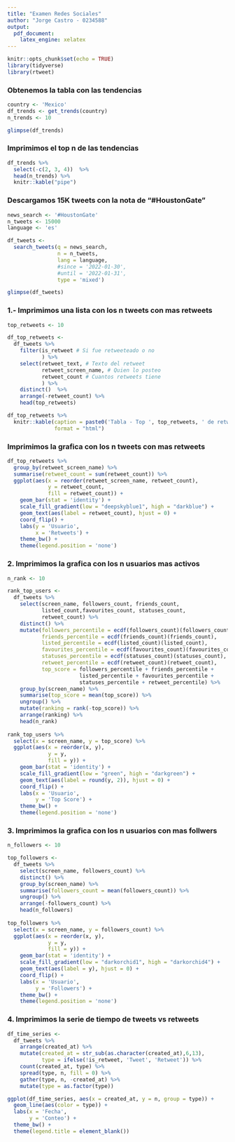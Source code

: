 ```yaml
---
title: "Examen Redes Sociales"
author: "Jorge Castro - 0234588"
output:
  pdf_document:
    latex_engine: xelatex    
---
```


```r
knitr::opts_chunk$set(echo = TRUE)
library(tidyverse)
library(rtweet)
```


### Obtenemos la tabla con las tendencias

```r

country <- 'Mexico'
df_trends <- get_trends(country)
n_trends <- 10

glimpse(df_trends)

```
### Imprimimos el top n de las tendencias

```r
df_trends %>%
  select(-c(2, 3, 4))  %>%
  head(n_trends) %>%
  knitr::kable("pipe")
```

### Descargamos 15K tweets con la nota de "#HoustonGate"

```r

news_search <- '#HoustonGate'
n_tweets <- 15000
language <- 'es'

df_tweets <- 
  search_tweets(q = news_search, 
                n = n_tweets,
                lang = language,
                #since = '2022-01-30', 
                #until = '2022-01-31', 
                type = 'mixed')

glimpse(df_tweets)

```
### 1.- Imprimimos una lista con los n tweets con mas retweets

```r
top_retweets <- 10

df_top_retweets <-
  df_tweets %>%
    filter(is_retweet # Si fue retweeteado o no
           ) %>% 
    select(retweet_text, # Texto del retweet
           retweet_screen_name, # Quien lo posteo
           retweet_count # Cuantos retweets tiene
           ) %>%
    distinct()  %>%
    arrange(-retweet_count) %>%
    head(top_retweets) 

df_top_retweets %>%
  knitr::kable(caption = paste0('Tabla - Top ', top_retweets, ' de retweets'), 
               format = "html")

```

### Imprimimos la grafica con los n tweets con mas retweets

```r

df_top_retweets %>%
  group_by(retweet_screen_name) %>%
  summarise(retweet_count = sum(retweet_count)) %>%
  ggplot(aes(x = reorder(retweet_screen_name, retweet_count), 
             y = retweet_count,
             fill = retweet_count)) +
    geom_bar(stat = 'identity') +
    scale_fill_gradient(low = "deepskyblue1", high = "darkblue") +
    geom_text(aes(label = retweet_count), hjust = 0) +
    coord_flip() +
    labs(y = 'Usuario',
         x = 'Retweets') +
    theme_bw() + 
    theme(legend.position = 'none')

```
### 2. Imprimimos la grafica con los n usuarios mas activos

```r

n_rank <- 10

rank_top_users <-
  df_tweets %>%
    select(screen_name, followers_count, friends_count, 
           listed_count,favourites_count, statuses_count,
           retweet_count) %>% 
    distinct() %>%
    mutate(followers_percentile = ecdf(followers_count)(followers_count),
           friends_percentile = ecdf(friends_count)(friends_count),
           listed_percentile = ecdf(listed_count)(listed_count),
           favourites_percentile = ecdf(favourites_count)(favourites_count),
           statuses_percentile = ecdf(statuses_count)(statuses_count),
           retweet_percentile = ecdf(retweet_count)(retweet_count),
           top_score = followers_percentile + friends_percentile +
                       listed_percentile + favourites_percentile + 
                       statuses_percentile + retweet_percentile) %>%
    group_by(screen_name) %>%
    summarise(top_score = mean(top_score)) %>%
    ungroup() %>% 
    mutate(ranking = rank(-top_score)) %>%
    arrange(ranking) %>%
    head(n_rank)
  
rank_top_users %>%
  select(x = screen_name, y = top_score) %>%
  ggplot(aes(x = reorder(x, y), 
             y = y,
             fill = y)) +
    geom_bar(stat = 'identity') +
    scale_fill_gradient(low = "green", high = "darkgreen") +
    geom_text(aes(label = round(y, 2)), hjust = 0) +
    coord_flip() +
    labs(x = 'Usuario',
         y = 'Top Score') +
    theme_bw() + 
    theme(legend.position = 'none')

```

### 3. Imprimimos la grafica con los n usuarios con mas follwers

```r

n_followers <- 10

top_followers <-
  df_tweets %>%
    select(screen_name, followers_count) %>% 
    distinct() %>%
    group_by(screen_name) %>%
    summarise(followers_count = mean(followers_count)) %>%
    ungroup() %>% 
    arrange(-followers_count) %>%
    head(n_followers)
  
top_followers %>%
  select(x = screen_name, y = followers_count) %>%
  ggplot(aes(x = reorder(x, y), 
             y = y,
             fill = y)) +
    geom_bar(stat = 'identity') +
    scale_fill_gradient(low = "darkorchid1", high = "darkorchid4") +
    geom_text(aes(label = y), hjust = 0) +
    coord_flip() +
    labs(x = 'Usuario',
         y = 'Followers') +
    theme_bw() + 
    theme(legend.position = 'none')


```

### 4. Imprimimos la serie de tiempo de tweets vs retweets

```r


df_time_series <-
  df_tweets %>% 
    arrange(created_at) %>% 
    mutate(created_at = str_sub(as.character(created_at),6,13),
           type = ifelse(!is_retweet, 'Tweet', 'Retweet')) %>% 
    count(created_at, type) %>%
    spread(type, n, fill = 0) %>%
    gather(type, n, -created_at) %>%
    mutate(type = as.factor(type))

ggplot(df_time_series, aes(x = created_at, y = n, group = type)) +
  geom_line(aes(color = type)) +
  labs(x = 'Fecha',
       y = 'Conteo') +
  theme_bw() + 
  theme(legend.title = element_blank())


```